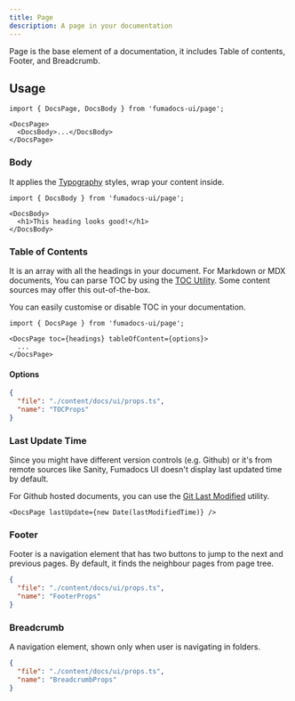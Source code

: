 ```yaml
---
title: Page
description: A page in your documentation
---
```


Page is the base element of a documentation, it includes Table of contents,
Footer, and Breadcrumb.

## Usage

```mdx
import { DocsPage, DocsBody } from 'fumadocs-ui/page';

<DocsPage>
  <DocsBody>...</DocsBody>
</DocsPage>
```

### Body

It applies the [Typography](/docs/ui/theme#typography) styles, wrap your content inside.

```mdx
import { DocsBody } from 'fumadocs-ui/page';

<DocsBody>
  <h1>This heading looks good!</h1>
</DocsBody>
```

### Table of Contents

It is an array with all the headings in your document. For Markdown or MDX
documents, You can parse TOC by using the
[TOC Utility](/docs/headless/utils/get-toc). Some content sources may offer this out-of-the-box.

You can easily customise or disable TOC in your documentation.

```mdx
import { DocsPage } from 'fumadocs-ui/page';

<DocsPage toc={headings} tableOfContent={options}>
  ...
</DocsPage>
```

#### Options

```json doc-gen:typescript
{
  "file": "./content/docs/ui/props.ts",
  "name": "TOCProps"
}
```

### Last Update Time

Since you might have different version controls (e.g. Github) or it's from
remote sources like Sanity, Fumadocs UI doesn't display last updated time by
default.

For Github hosted documents, you can use
the [Git Last Modified](/docs/headless/utils/git-last-edit) utility.

```tsx
<DocsPage lastUpdate={new Date(lastModifiedTime)} />
```

### Footer

Footer is a navigation element that has two buttons to jump to the next and previous pages. By default, it finds the neighbour pages from page tree.

```json doc-gen:typescript
{
  "file": "./content/docs/ui/props.ts",
  "name": "FooterProps"
}
```

### Breadcrumb

A navigation element, shown only when user is navigating in folders.

```json doc-gen:typescript
{
  "file": "./content/docs/ui/props.ts",
  "name": "BreadcrumbProps"
}
```
